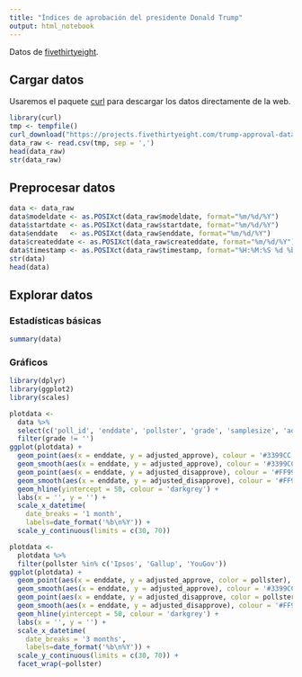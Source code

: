 ```yaml
---
title: "Índices de aprobación del presidente Donald Trump"
output: html_notebook
---
```


Datos de [fivethirtyeight](https://projects.fivethirtyeight.com/trump-approval-ratings/).

## Cargar datos
Usaremos el paquete [curl](https://cran.r-project.org/web/packages/curl/vignettes/intro.html) para descargar los datos directamente de la web.
```r
library(curl)
tmp <- tempfile()
curl_download("https://projects.fivethirtyeight.com/trump-approval-data/approval_polllist.csv", tmp)
data_raw <- read.csv(tmp, sep = ',')
head(data_raw)
str(data_raw)
```
## Preprocesar datos
```r
data <- data_raw
data$modeldate <- as.POSIXct(data_raw$modeldate, format="%m/%d/%Y")
data$startdate <- as.POSIXct(data_raw$startdate, format="%m/%d/%Y")
data$enddate   <- as.POSIXct(data_raw$enddate, format="%m/%d/%Y")
data$createddate <- as.POSIXct(data_raw$createddate, format="%m/%d/%Y")
data$timestamp <- as.POSIXct(data_raw$timestamp, format="%H:%M:%S %d %b %Y")
str(data)
head(data)
```
## Explorar datos
### Estadísticas básicas
```r
summary(data)
```
### Gráficos 
```r
library(dplyr)
library(ggplot2)
library(scales)

plotdata <-
  data %>%
  select(c('poll_id', 'enddate', 'pollster', 'grade', 'samplesize', 'adjusted_approve', 'adjusted_disapprove')) %>%
  filter(grade != '')
ggplot(plotdata) + 
  geom_point(aes(x = enddate, y = adjusted_approve), colour = '#3399CC', alpha = 0.4) +
  geom_smooth(aes(x = enddate, y = adjusted_approve), colour = '#3399CC') +
  geom_point(aes(x = enddate, y = adjusted_disapprove), colour = '#FF9900', alpha = 0.4) +
  geom_smooth(aes(x = enddate, y = adjusted_disapprove), colour = '#FF9900') +
  geom_hline(yintercept = 50, colour = 'darkgrey') +
  labs(x = '', y = '') +
  scale_x_datetime(
    date_breaks = '1 month',
    labels=date_format('%b\n%Y')) +
  scale_y_continuous(limits = c(30, 70))

plotdata <-
  plotdata %>%
  filter(pollster %in% c('Ipsos', 'Gallup', 'YouGov'))
ggplot(plotdata) + 
  geom_point(aes(x = enddate, y = adjusted_approve, color = pollster), alpha = 0.4) +
  geom_smooth(aes(x = enddate, y = adjusted_approve), colour = '#3399CC') +
  geom_point(aes(x = enddate, y = adjusted_disapprove, color = pollster), alpha = 0.4) +
  geom_smooth(aes(x = enddate, y = adjusted_disapprove), colour = '#FF9900') +
  geom_hline(yintercept = 50, colour = 'darkgrey') +
  labs(x = '', y = '') +
  scale_x_datetime(
    date_breaks = '3 months',
    labels=date_format('%b\n%Y')) +
  scale_y_continuous(limits = c(30, 70)) +
  facet_wrap(~pollster)
  
```

